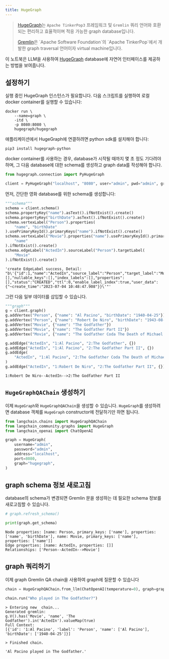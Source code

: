 ```yaml
---
title: HugeGraph
---
```


>[HugeGraph](https://hugegraph.apache.org/)는 `Apache TinkerPop3` 프레임워크 및 `Gremlin` 쿼리 언어와 호환되는 편리하고 효율적이며 적응 가능한 graph database입니다.
>
>[Gremlin](https://en.wikipedia.org/wiki/Gremlin_(query_language))은 `Apache Software Foundation`의 `Apache TinkerPop`에서 개발한 graph traversal 언어이자 virtual machine입니다.

이 노트북은 LLM을 사용하여 [HugeGraph](https://hugegraph.apache.org/cn/) database에 자연어 인터페이스를 제공하는 방법을 보여줍니다.

## 설정하기

실행 중인 HugeGraph 인스턴스가 필요합니다.
다음 스크립트를 실행하여 로컬 docker container를 실행할 수 있습니다:

```
docker run \
    --name=graph \
    -itd \
    -p 8080:8080 \
    hugegraph/hugegraph
```

애플리케이션에서 HugeGraph에 연결하려면 python sdk를 설치해야 합니다:

```
pip3 install hugegraph-python
```

docker container를 사용하는 경우, database가 시작될 때까지 몇 초 정도 기다려야 하며, 그 다음 database에 대한 schema를 생성하고 graph data를 작성해야 합니다.

```python
from hugegraph.connection import PyHugeGraph

client = PyHugeGraph("localhost", "8080", user="admin", pwd="admin", graph="hugegraph")
```

먼저, 간단한 영화 database를 위한 schema를 생성합니다:

```python
"""schema"""
schema = client.schema()
schema.propertyKey("name").asText().ifNotExist().create()
schema.propertyKey("birthDate").asText().ifNotExist().create()
schema.vertexLabel("Person").properties(
    "name", "birthDate"
).usePrimaryKeyId().primaryKeys("name").ifNotExist().create()
schema.vertexLabel("Movie").properties("name").usePrimaryKeyId().primaryKeys(
    "name"
).ifNotExist().create()
schema.edgeLabel("ActedIn").sourceLabel("Person").targetLabel(
    "Movie"
).ifNotExist().create()
```

```output
'create EdgeLabel success, Detail: "b\'{"id":1,"name":"ActedIn","source_label":"Person","target_label":"Movie","frequency":"SINGLE","sort_keys":[],"nullable_keys":[],"index_labels":[],"properties":[],"status":"CREATED","ttl":0,"enable_label_index":true,"user_data":{"~create_time":"2023-07-04 10:48:47.908"}}\'"'
```

그런 다음 일부 데이터를 삽입할 수 있습니다.

```python
"""graph"""
g = client.graph()
g.addVertex("Person", {"name": "Al Pacino", "birthDate": "1940-04-25"})
g.addVertex("Person", {"name": "Robert De Niro", "birthDate": "1943-08-17"})
g.addVertex("Movie", {"name": "The Godfather"})
g.addVertex("Movie", {"name": "The Godfather Part II"})
g.addVertex("Movie", {"name": "The Godfather Coda The Death of Michael Corleone"})

g.addEdge("ActedIn", "1:Al Pacino", "2:The Godfather", {})
g.addEdge("ActedIn", "1:Al Pacino", "2:The Godfather Part II", {})
g.addEdge(
    "ActedIn", "1:Al Pacino", "2:The Godfather Coda The Death of Michael Corleone", {}
)
g.addEdge("ActedIn", "1:Robert De Niro", "2:The Godfather Part II", {})
```

```output
1:Robert De Niro--ActedIn-->2:The Godfather Part II
```

## `HugeGraphQAChain` 생성하기

이제 `HugeGraph`와 `HugeGraphQAChain`을 생성할 수 있습니다. `HugeGraph`를 생성하려면 database 객체를 `HugeGraph` constructor에 전달하기만 하면 됩니다.

```python
from langchain.chains import HugeGraphQAChain
from langchain_community.graphs import HugeGraph
from langchain_openai import ChatOpenAI
```

```python
graph = HugeGraph(
    username="admin",
    password="admin",
    address="localhost",
    port=8080,
    graph="hugegraph",
)
```

## graph schema 정보 새로고침

database의 schema가 변경되면 Gremlin 문을 생성하는 데 필요한 schema 정보를 새로고침할 수 있습니다.

```python
# graph.refresh_schema()
```

```python
print(graph.get_schema)
```

```output
Node properties: [name: Person, primary_keys: ['name'], properties: ['name', 'birthDate'], name: Movie, primary_keys: ['name'], properties: ['name']]
Edge properties: [name: ActedIn, properties: []]
Relationships: ['Person--ActedIn-->Movie']
```

## graph 쿼리하기

이제 graph Gremlin QA chain을 사용하여 graph에 질문할 수 있습니다

```python
chain = HugeGraphQAChain.from_llm(ChatOpenAI(temperature=0), graph=graph, verbose=True)
```

```python
chain.run("Who played in The Godfather?")
```

```output
> Entering new  chain...
Generated gremlin:
g.V().has('Movie', 'name', 'The Godfather').in('ActedIn').valueMap(true)
Full Context:
[{'id': '1:Al Pacino', 'label': 'Person', 'name': ['Al Pacino'], 'birthDate': ['1940-04-25']}]

> Finished chain.
```

```output
'Al Pacino played in The Godfather.'
```

```python

```